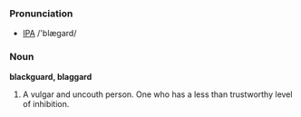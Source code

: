 ===Pronunciation===
*[[IPA]] /'blægard/

===Noun===
'''blackguard, blaggard'''
# A vulgar and uncouth person. One who has a less than trustworthy level of inhibition.
